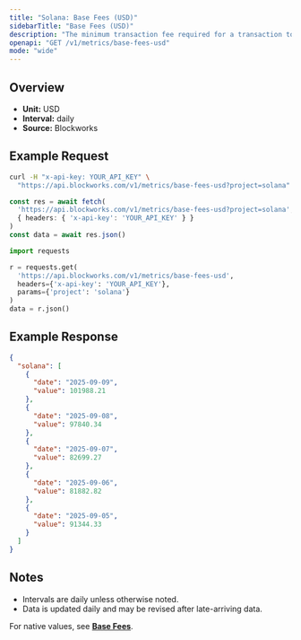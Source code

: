 ```yaml
---
title: "Solana: Base Fees (USD)"
sidebarTitle: "Base Fees (USD)"
description: "The minimum transaction fee required for a transaction to be included in a block"
openapi: "GET /v1/metrics/base-fees-usd"
mode: "wide"
---
```


## Overview

- **Unit:** USD
- **Interval:** daily
- **Source:** Blockworks

## Example Request

<CodeGroup>

```bash cURL
curl -H "x-api-key: YOUR_API_KEY" \
  "https://api.blockworks.com/v1/metrics/base-fees-usd?project=solana"
```

```typescript TypeScript
const res = await fetch(
  'https://api.blockworks.com/v1/metrics/base-fees-usd?project=solana',
  { headers: { 'x-api-key': 'YOUR_API_KEY' } }
)
const data = await res.json()
```

```python Python
import requests

r = requests.get(
  'https://api.blockworks.com/v1/metrics/base-fees-usd',
  headers={'x-api-key': 'YOUR_API_KEY'},
  params={'project': 'solana'}
)
data = r.json()
```

</CodeGroup>

## Example Response

```json
{
  "solana": [
    {
      "date": "2025-09-09",
      "value": 101988.21
    },
    {
      "date": "2025-09-08",
      "value": 97840.34
    },
    {
      "date": "2025-09-07",
      "value": 82699.27
    },
    {
      "date": "2025-09-06",
      "value": 81882.82
    },
    {
      "date": "2025-09-05",
      "value": 91344.33
    }
  ]
}
```

## Notes
- Intervals are daily unless otherwise noted.
- Data is updated daily and may be revised after late-arriving data.

<Note>For native values, see **[Base Fees](./base-fees)**.</Note>